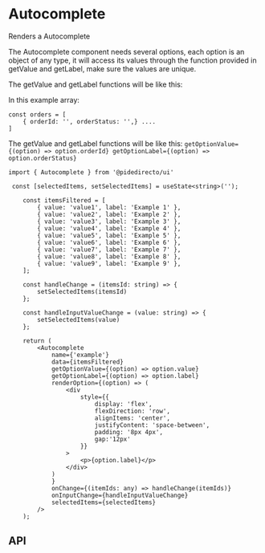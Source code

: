

<Meta of={AutocompleteStories} />

# Autocomplete

Renders a Autocomplete

<Canvas of={AutocompleteStories.Controlled} />

The Autocomplete component needs several options, each option is an object of any type, it will access its values through the function provided in getValue and getLabel, make sure the values are unique.

The getValue and getLabel functions will be like this:

In this example array:

```
const orders = [
    { orderId: '', orderStatus: '',} ....
]
```

The getValue and getLabel functions will be like this:
`getOptionValue={(option) => option.orderId} getOptionLabel={(option) => option.orderStatus}`

```tsx
import { Autocomplete } from '@pidedirecto/ui'

 const [selectedItems, setSelectedItems] = useState<string>('');

    const itemsFiltered = [
        { value: 'value1', label: 'Example 1' },
        { value: 'value2', label: 'Example 2' },
        { value: 'value3', label: 'Example 3' },
        { value: 'value4', label: 'Example 4' },
        { value: 'value5', label: 'Example 5' },
        { value: 'value6', label: 'Example 6' },
        { value: 'value7', label: 'Example 7' },
        { value: 'value8', label: 'Example 8' },
        { value: 'value9', label: 'Example 9' },
    ];

    const handleChange = (itemsId: string) => {
        setSelectedItems(itemsId)
    };

    const handleInputValueChange = (value: string) => {
        setSelectedItems(value)
    };

    return (
        <Autocomplete
            name={'example'}
            data={itemsFiltered}
            getOptionValue={(option) => option.value}
            getOptionLabel={(option) => option.label}
            renderOption={(option) => (
                <div
                    style={{
                        display: 'flex',
                        flexDirection: 'row',
                        alignItems: 'center',
                        justifyContent: 'space-between',
                        padding: '8px 4px',
                        gap:'12px'
                    }}
                >
                    <p>{option.label}</p>
                </div>
            )
            }
            onChange={(itemIds: any) => handleChange(itemIds)}
            onInputChange={handleInputValueChange}
            selectedItems={selectedItems}
        />
    );

```

## API

<ArgTypes of={AutocompleteStories} />
